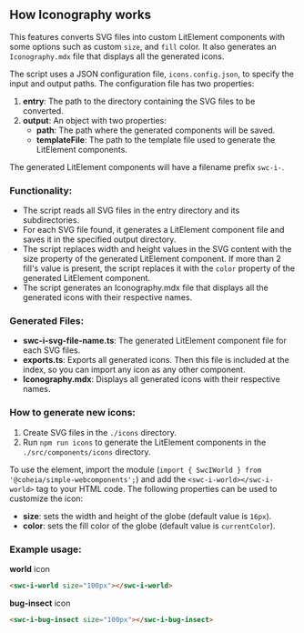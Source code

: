 
<Meta title="Iconography/How it works" />

## How Iconography works
This features converts SVG files into custom LitElement components with some options such as custom `size`, and `fill` color. It also generates an `Iconography.mdx` file that displays all the generated icons.

The script uses a JSON configuration file, `icons.config.json`, to specify the input and output paths. The configuration file has two properties:
1.  **entry**: The path to the directory containing the SVG files to be converted.
2.  **output**: An object with two properties:
    *   **path**: The path where the generated components will be saved.
    *   **templateFile**: The path to the template file used to generate the LitElement components.

The generated LitElement components will have a filename prefix `swc-i-`.

### Functionality:

- The script reads all SVG files in the entry directory and its subdirectories.
- For each SVG file found, it generates a LitElement component file and saves it in the specified output directory.
- The script replaces width and height values in the SVG content with the size property of the generated LitElement component. If more than 2 fill's value is present, the script replaces it with the `color` property of the generated LitElement component.
- The script generates an Iconography.mdx file that displays all the generated icons with their respective names.

### Generated Files:

- **swc-i-svg-file-name.ts**: The generated LitElement component file for each SVG files.
- **exports.ts**: Exports all generated icons. Then this file is included at the index, so you can import any icon as any other component.
- **Iconography.mdx**: Displays all generated icons with their respective names.

### How to generate new icons:
1.   Create SVG files in the `./icons` directory.
2.   Run `npm run icons` to generate the LitElement components in the `./src/components/icons` directory.

To use the element, import the module (`import { SwcIWorld } from '@coheia/simple-webcomponents';`) and add the `<swc-i-world></swc-i-world>` tag to your HTML code. The following properties can be used to customize the icon:

- **size**: sets the width and height of the globe (default value is `16px`).
- **color**: sets the fill color of the globe (default value is `currentColor`).

### Example usage:

**world** icon

<swc-i-world size="100px"></swc-i-world>
```HTML
<swc-i-world size="100px"></swc-i-world>
```

**bug-insect** icon

<swc-i-bug-insect size="100px"></swc-i-bug-insect>
```HTML
<swc-i-bug-insect size="100px"></swc-i-bug-insect>
```
